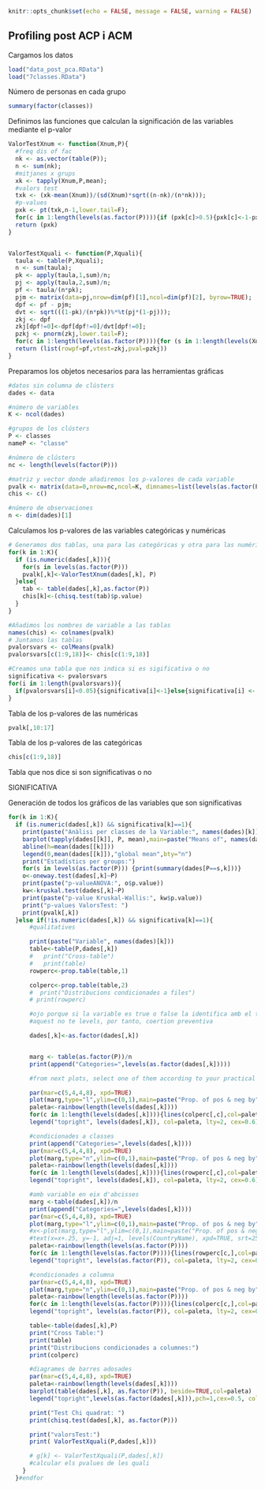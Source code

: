 ```{r setup, include=FALSE}
knitr::opts_chunk$set(echo = FALSE, message = FALSE, warning = FALSE)
```

## Profiling post ACP i ACM

Cargamos los datos

```{r}
load("data_post_pca.RData")
load("7classes.RData")
```

Número de personas en cada grupo

```{r}
summary(factor(classes))
```

Definimos las funciones que calculan la significación de las variables mediante el p-valor

```{r}
ValorTestXnum <- function(Xnum,P){
  #freq dis of fac
  nk <- as.vector(table(P));
  n <- sum(nk);
  #mitjanes x grups
  xk <- tapply(Xnum,P,mean);
  #valors test
  txk <- (xk-mean(Xnum))/(sd(Xnum)*sqrt((n-nk)/(n*nk)));
  #p-values
  pxk <- pt(txk,n-1,lower.tail=F);
  for(c in 1:length(levels(as.factor(P)))){if (pxk[c]>0.5){pxk[c]<-1-pxk[c]}}
  return (pxk)
}


ValorTestXquali <- function(P,Xquali){
  taula <- table(P,Xquali);
  n <- sum(taula);
  pk <- apply(taula,1,sum)/n;
  pj <- apply(taula,2,sum)/n;
  pf <- taula/(n*pk);
  pjm <- matrix(data=pj,nrow=dim(pf)[1],ncol=dim(pf)[2], byrow=TRUE);
  dpf <- pf - pjm;
  dvt <- sqrt(((1-pk)/(n*pk))%*%t(pj*(1-pj)));
  zkj <- dpf
  zkj[dpf!=0]<-dpf[dpf!=0]/dvt[dpf!=0];
  pzkj <- pnorm(zkj,lower.tail=F);
  for(c in 1:length(levels(as.factor(P)))){for (s in 1:length(levels(Xquali))){if (pzkj[c,s]> 0.5){pzkj[c,s]<-1- pzkj[c,s]}}}
  return (list(rowpf=pf,vtest=zkj,pval=pzkj))
}
```

Preparamos los objetos necesarios para las herramientas gráficas

```{r}
#datos sin columna de clústers
dades <- data

#número de variables
K <- ncol(dades)

#grupos de los clústers
P <- classes
nameP <- "classe"

#número de clústers
nc <- length(levels(factor(P)))

#matriz y vector donde añadiremos los p-valores de cada variable
pvalk <- matrix(data=0,nrow=nc,ncol=K, dimnames=list(levels(as.factor(P)),names(dades)))
chis <- c()

#número de observaciones
n <- dim(dades)[1]
```

Calculamos los p-valores de las variables categóricas y numéricas

```{r}
# Generamos dos tablas, una para las categóricas y otra para las numéricas
for(k in 1:K){
  if (is.numeric(dades[,k])){
    for(s in levels(as.factor(P)))
    pvalk[,k]<-ValorTestXnum(dades[,k], P)
  }else{
    tab <- table(dades[,k],as.factor(P))
    chis[k]<-(chisq.test(tab)$p.value)
  }
}

#Añadimos los nombres de variable a las tablas
names(chis) <- colnames(pvalk)
# Juntamos las tablas
pvalorsvars <- colMeans(pvalk)
pvalorsvars[c(1:9,18)]<- chis[c(1:9,18)]

#Creamos una tabla que nos indica si es sigificativa o no
significativa <- pvalorsvars
for(i in 1:length(pvalorsvars)){
  if(pvalorsvars[i]<0.05){significativa[i]<-1}else{significativa[i] <- 0}
}
```

Tabla de los p-valores de las numéricas

```{r}
pvalk[,10:17]
```

Tabla de los p-valores de las categóricas

```{r}
chis[c(1:9,18)]
```

Tabla que nos dice si son significativas o no

SIGNIFICATIVA

Generación de todos los gráficos de las variables que son significativas

```{r}
for(k in 1:K){
  if (is.numeric(dades[,k]) && significativa[k]==1){
    print(paste("Anàlisi per classes de la Variable:", names(dades)[k]))
    barplot(tapply(dades[[k]], P, mean),main=paste("Means of", names(dades)[k], "by", nameP ))
    abline(h=mean(dades[[k]]))
    legend(0,mean(dades[[k]]),"global mean",bty="n")
    print("Estadístics per groups:")
    for(s in levels(as.factor(P))) {print(summary(dades[P==s,k]))}
    o<-oneway.test(dades[,k]~P)
    print(paste("p-valueANOVA:", o$p.value))
    kw<-kruskal.test(dades[,k]~P)
    print(paste("p-value Kruskal-Wallis:", kw$p.value))
    print("p-values ValorsTest: ")
    print(pvalk[,k])
  }else if(!is.numeric(dades[,k]) && significativa[k]==1){
      #qualitatives

      print(paste("Variable", names(dades)[k]))
      table<-table(P,dades[,k])
      #   print("Cross-table")
      #   print(table)
      rowperc<-prop.table(table,1)

      colperc<-prop.table(table,2)
      #  print("Distribucions condicionades a files")
      # print(rowperc)

      #ojo porque si la variable es true o false la identifica amb el tipus Logical i
      #aquest no te levels, por tanto, coertion preventiva

      dades[,k]<-as.factor(dades[,k])


      marg <- table(as.factor(P))/n
      print(append("Categories=",levels(as.factor(dades[,k]))))

      #from next plots, select one of them according to your practical case

      par(mar=c(5,4,4,8), xpd=TRUE)
      plot(marg,type="l",ylim=c(0,1),main=paste("Prop. of pos & neg by",names(dades)[k]))
      paleta<-rainbow(length(levels(dades[,k])))
      for(c in 1:length(levels(dades[,k]))){lines(colperc[,c],col=paleta[c]) }
      legend("topright", levels(dades[,k]), col=paleta, lty=2, cex=0.6)

      #condicionades a classes
      print(append("Categories=",levels(dades[,k])))
      par(mar=c(5,4,4,8), xpd=TRUE)
      plot(marg,type="n",ylim=c(0,1),main=paste("Prop. of pos & neg by",names(dades)[k]))
      paleta<-rainbow(length(levels(dades[,k])))
      for(c in 1:length(levels(dades[,k]))){lines(rowperc[,c],col=paleta[c]) }
      legend("topright", levels(dades[,k]), col=paleta, lty=2, cex=0.6)

      #amb variable en eix d'abcisses
      marg <-table(dades[,k])/n
      print(append("Categories=",levels(dades[,k])))
      par(mar=c(5,4,4,8), xpd=TRUE)
      plot(marg,type="l",ylim=c(0,1),main=paste("Prop. of pos & neg by",names(dades)[k]), las=3)
      #x<-plot(marg,type="l",ylim=c(0,1),main=paste("Prop. of pos & neg by",names(dades)[k]), xaxt="n")
      #text(x=x+.25, y=-1, adj=1, levels(CountryName), xpd=TRUE, srt=25, cex=0.7)
      paleta<-rainbow(length(levels(as.factor(P))))
      for(c in 1:length(levels(as.factor(P)))){lines(rowperc[c,],col=paleta[c]) }
      legend("topright", levels(as.factor(P)), col=paleta, lty=2, cex=0.6)

      #condicionades a columna
      par(mar=c(5,4,4,8), xpd=TRUE)
      plot(marg,type="n",ylim=c(0,1),main=paste("Prop. of pos & neg by",names(dades)[k]), las=3)
      paleta<-rainbow(length(levels(as.factor(P))))
      for(c in 1:length(levels(as.factor(P)))){lines(colperc[c,],col=paleta[c]) }
      legend("topright", levels(as.factor(P)), col=paleta, lty=2, cex=0.6)

      table<-table(dades[,k],P)
      print("Cross Table:")
      print(table)
      print("Distribucions condicionades a columnes:")
      print(colperc)

      #diagrames de barres adosades
      par(mar=c(5,4,4,8), xpd=TRUE)
      paleta<-rainbow(length(levels(dades[,k])))
      barplot(table(dades[,k], as.factor(P)), beside=TRUE,col=paleta)
      legend("topright",levels(as.factor(dades[,k])),pch=1,cex=0.5, col=paleta)

      print("Test Chi quadrat: ")
      print(chisq.test(dades[,k], as.factor(P)))

      print("valorsTest:")
      print( ValorTestXquali(P,dades[,k]))

      # g[k] <- ValorTestXquali(P,dades[,k])
      #calcular els pvalues de les quali
    }
  }#endfor
```
